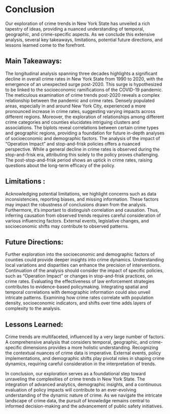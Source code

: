 # Conclusion

Our exploration of crime trends in New York State has unveiled a rich tapestry of ideas, providing a nuanced understanding of temporal, geographic, and crime-specific aspects. As we conclude this extensive analysis, several key takeaways, limitations, potential future directions, and lessons learned come to the forefront.

## Main Takeaways:

The longitudinal analysis spanning three decades highlights a significant decline in overall crime rates in New York State from 1990 to 2020, with the emergence of an unexpected surge post-2020. This surge is hypothesized to be linked to the socioeconomic ramifications of the COVID-19 pandemic.
The meticulous examination of crime trends post-2020 reveals a complex relationship between the pandemic and crime rates. Densely populated areas, especially in and around New York City, experienced a more pronounced increase in crime rates, suggesting varying impacts across different regions.
Moreover, the exploration of relationships among different crime categories and counties elucidates intriguing clusters and associations. The biplots reveal correlations between certain crime types and geographic regions, providing a foundation for future in-depth analyses of socioeconomic and demographic factors.
The analysis of the impact of "Operation Impact" and stop-and-frisk policies offers a nuanced perspective. While a general decline in crime rates is observed during the stop-and-frisk era, attributing this solely to the policy proves challenging. The post-stop-and-frisk period shows an uptick in crime rates, raising questions about the long-term efficacy of the policy.


## Limitations :

Acknowledging potential limitations, we highlight concerns such as data inconsistencies, reporting biases, and missing information. These factors may impact the robustness of conclusions drawn from the analysis.
Furthermore, it's important to distinguish correlation and causation. Thus, inferring causation from observed trends requires careful consideration of various influencing factors. External events, legislative changes, and socioeconomic shifts may contribute to observed patterns.


## Future Directions:

Further exploration into the socioeconomic and demographic factors of counties could provide deeper insights into crime dynamics. Understanding local variations and disparities can enhance the precision of interventions.
Continuation of the analysis should consider the impact of specific policies, such as "Operation Impact" or changes in stop-and-frisk practices, on crime rates. Evaluating the effectiveness of law enforcement strategies contributes to evidence-based policymaking.
Integrating spatial and temporal correlations with demographic information could also unveil intricate patterns. Examining how crime rates correlate with population density, socioeconomic indicators, and shifts over time adds layers of complexity to the analysis.


## Lessons Learned:

Crime trends are multifaceted, influenced by a very large number of factors. A comprehensive analysis that considers temporal, geographic, and crime-specific dimensions provides a more holistic understanding.
Recognizing the contextual nuances of crime data is imperative. External events, policy implementations, and demographic shifts play pivotal roles in shaping crime dynamics, requiring careful consideration in the interpretation of trends.

In conclusion, our exploration serves as a foundational step toward unraveling the complexities of crime trends in New York State. The integration of advanced analytics, demographic insights, and a continuous evaluation of policy impacts will contribute to an ever-evolving understanding of the dynamic nature of crime. As we navigate the intricate landscape of crime data, the pursuit of knowledge remains central to informed decision-making and the advancement of public safety initiatives.
